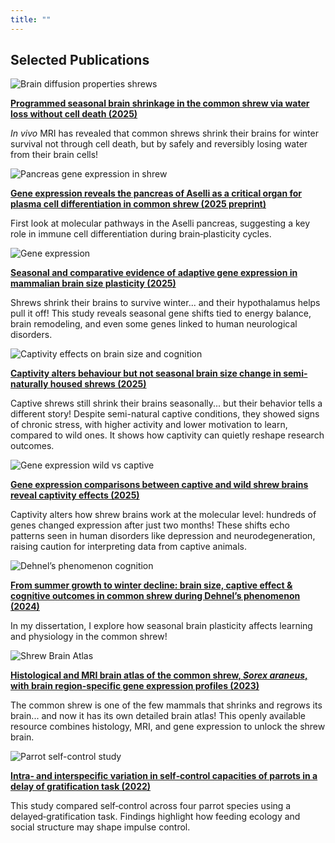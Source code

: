```yaml
---
title: ""
---
```


## Selected Publications

```{=html}
<div class="listing-item">
  <div class="thumbnail">
    <img src="../img/CB-graphabstract.svg"
         alt="Brain diffusion properties shrews"
         class="thumbnail-image">
  </div>
  <div>
    <p><strong><a href="https://www.sciencedirect.com/science/article/pii/S0960982225010814">
      Programmed seasonal brain shrinkage in the common shrew via water loss without cell death (2025)
    </a></strong></p>
    <p><i>In vivo</i> MRI has revealed that common shrews shrink their brains for winter survival not through cell death, but by safely and reversibly losing water from their brain cells!</p>
  </div>
</div>

<div class="listing-item">
  <div class="thumbnail">
    <img src="../img/aselli.png"
         alt="Pancreas gene expression in shrew"
         class="thumbnail-image">
  </div>
  <div>
    <p><strong><a href="https://www.biorxiv.org/content/10.1101/2025.05.22.654563v1.full">
      Gene expression reveals the pancreas of Aselli as a critical organ for plasma cell differentiation in common shrew (2025 preprint)
    </a></strong></p>
    <p>First look at molecular pathways in the Aselli pancreas, suggesting a key role in immune cell differentiation during brain‑plasticity cycles.</p>
  </div>
</div>

<div class="listing-item">
  <div class="thumbnail">
    <img src="../img/gene-expression.png"
         alt="Gene expression"
         class="thumbnail-image">
  </div>
  <div>
    <p><strong><a href="https://elifesciences.org/articles/100788">
      Seasonal and comparative evidence of adaptive gene expression in mammalian brain size plasticity (2025)
    </a></strong></p>
    <p>Shrews shrink their brains to survive winter... and their hypothalamus helps pull it off! This study reveals seasonal gene shifts tied to energy balance, brain remodeling, and even some genes linked to human neurological disorders.</p>
  </div>
</div>

<div class="listing-item">
  <div class="thumbnail">
    <img src="../img/shrew-cognition.svg"
         alt="Captivity effects on brain size and cognition"
         class="thumbnail-image">
  </div>
  <div>
    <p><strong><a href="https://royalsocietypublishing.org/doi/full/10.1098/rsos.242138">
      Captivity alters behaviour but not seasonal brain size change in semi-naturally housed shrews (2025)
    </a></strong></p>
    <p>Captive shrews still shrink their brains seasonally... but their behavior tells a different story! Despite semi-natural captive conditions, they showed signs of chronic stress, with higher activity and lower motivation to learn, compared to wild ones. It shows how captivity can quietly reshape research outcomes.</p>
  </div>
</div>

<div class="listing-item">
  <div class="thumbnail">
    <img src="../img/gene-captivity.png"
         alt="Gene expression wild vs captive"
         class="thumbnail-image">
  </div>
  <div>
    <p><strong><a href="https://royalsocietypublishing.org/doi/10.1098/rsbl.2024.0478">
      Gene expression comparisons between captive and wild shrew brains reveal captivity effects (2025)
    </a></strong></p>
    <p>Captivity alters how shrew brains work at the molecular level: hundreds of genes changed expression after just two months! These shifts echo patterns seen in human disorders like depression and neurodegeneration, raising caution for interpreting data from captive animals.</p>
  </div>
</div>

<div class="listing-item">
  <div class="thumbnail">
    <img src="../img/illustrations/generaldisc.png"
         alt="Dehnel’s phenomenon cognition"
         class="thumbnail-image">
  </div>
  <div>
    <p><strong><a href="https://kops.uni-konstanz.de/server/api/core/bitstreams/e0d74103-3884-47b1-b828-b86219cca825/content">
      From summer growth to winter decline: brain size, captive effect & cognitive outcomes in common shrew during Dehnel’s phenomenon (2024)
    </a></strong></p>
    <p>In my dissertation, I explore how seasonal brain plasticity affects learning and physiology in the common shrew!</p>
  </div>
</div>

<div class="listing-item">
  <div class="thumbnail">
    <img src="../img/atlas.png"
         alt="Shrew Brain Atlas"
         class="thumbnail-image">
  </div>
  <div>
    <p><strong><a href="https://www.frontiersin.org/journals/neuroanatomy/articles/10.3389/fnana.2023.1168523/full">
      Histological and MRI brain atlas of the common shrew, <em>Sorex araneus</em>, with brain region-specific gene expression profiles (2023)
    </a></strong></p>
    <p>The common shrew is one of the few mammals that shrinks and regrows its brain... and now it has its own detailed brain atlas! This openly available resource combines histology, MRI, and gene expression to unlock the shrew brain.</p>
  </div>
</div>

<div class="listing-item">
  <div class="thumbnail">
    <img src="../img/parrots.png"
         alt="Parrot self-control study"
         class="thumbnail-image">
  </div>
  <div>
    <p><strong><a href="https://link.springer.com/article/10.1007/s10071-021-01565-6">
      Intra‑ and interspecific variation in self‑control capacities of parrots in a delay of gratification task (2022)
    </a></strong></p>
    <p>This study compared self‑control across four parrot species using a delayed‑gratification task. Findings highlight how feeding ecology and social structure may shape impulse control.</p>
  </div>
</div>
```